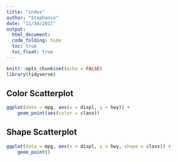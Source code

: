 ```yaml
---
title: "index"
author: "Stephanie"
date: "11/30/2017"
output: 
  html_document:
  code_folding: hide
  toc: true
  toc_float: true
---
```


```r
knitr::opts_chunk$set(echo = FALSE)
library(tidyverse)
```

## Color Scatterplot

```r
ggplot(data = mpg, aes(x = displ, y = hwy)) +
    geom_point(aes(color = class))
```

## Shape Scatterplot

```r
ggplot(data = mpg, aes(x = displ, y = hwy, shape = class)) +
    geom_point()
```
